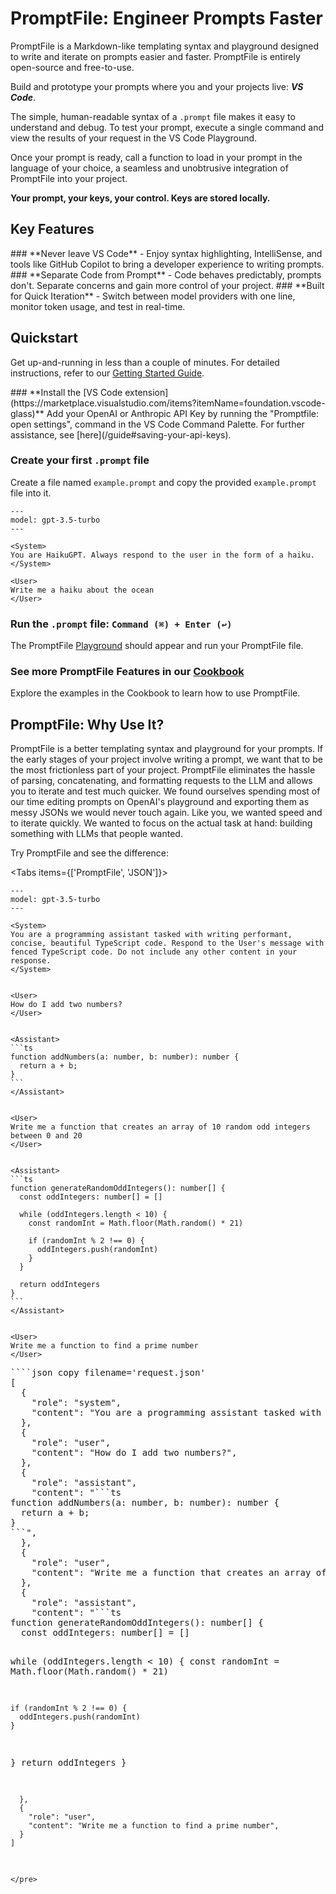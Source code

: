 
# PromptFile: Engineer Prompts Faster

PromptFile is a Markdown-like templating syntax and playground designed to write and iterate on prompts easier and faster. PromptFile is entirely open-source and free-to-use.

Build and prototype your prompts where you and your projects live: **_VS Code_**.


The simple, human-readable syntax of a `.prompt` file makes it easy to understand and debug. To test your prompt, execute a single command and view the results of your request in the VS Code Playground.

Once your prompt is ready, call a function to load in your prompt in the language of your choice, a seamless and unobtrusive integration of PromptFile into your project.

<Callout emoji="🔑"> **Your prompt, your keys, your control. Keys are stored locally.** </Callout>
## Key Features

<Steps>
### **Never leave VS Code**
   - Enjoy syntax highlighting, IntelliSense, and tools like GitHub Copilot to bring a developer experience to writing prompts.
### **Separate Code from Prompt**
   - Code behaves predictably, prompts don't. Separate concerns and gain more control of your project.
### **Built for Quick Iteration**
   - Switch between model providers with one line, monitor token usage, and test in real-time.
</Steps>

## Quickstart
Get up-and-running in less than a couple of minutes. For detailed instructions, refer to our [Getting Started Guide](/guide).

<Steps>
### **Install the [VS Code extension](https://marketplace.visualstudio.com/items?itemName=foundation.vscode-glass)**
Add your OpenAI or Anthropic API Key by running the "Promptfile: open settings", command in the VS Code Command Palette. For further assistance, see [here](/guide#saving-your-api-keys).

### **Create your first `.prompt` file**
Create a file named `example.prompt` and copy the provided `example.prompt` file into it.

```prompt copy filename="example.prompt"
---
model: gpt-3.5-turbo
---

<System>
You are HaikuGPT. Always respond to the user in the form of a haiku.
</System>

<User>
Write me a haiku about the ocean
</User>
```

### **Run the `.prompt` file: `Command (⌘) + Enter (↩)`**
The PromptFile [Playground](/playground) should appear and run your PromptFile file.

### **See more PromptFile Features in our [Cookbook](/examples)**
Explore the examples in the Cookbook to learn how to use PromptFile.
</Steps>


## PromptFile: Why Use It?

PromptFile is a better templating syntax and playground for your prompts. If the early stages of your project involve writing a prompt, we want that to be the most frictionless part of your project. PromptFile eliminates the hassle of parsing, concatenating, and formatting requests to the LLM and allows you to iterate and test much quicker. We found ourselves spending most of our time editing prompts on OpenAI's playground and exporting them as messy JSONs we would never touch again. Like you, we wanted speed and to iterate quickly. We wanted to focus on the actual task at hand: building something with LLMs that people wanted.

Try PromptFile and see the difference:

<Tabs items={['PromptFile', 'JSON']}>
  <Tab>
````prompt copy filename= 'request.prompt'
---
model: gpt-3.5-turbo
---

<System>
You are a programming assistant tasked with writing performant, concise, beautiful TypeScript code. Respond to the User's message with fenced TypeScript code. Do not include any other content in your response.
</System>


<User>
How do I add two numbers?
</User>


<Assistant>
```ts
function addNumbers(a: number, b: number): number {
  return a + b;
}
```
</Assistant>


<User>
Write me a function that creates an array of 10 random odd integers between 0 and 20
</User>


<Assistant>
```ts
function generateRandomOddIntegers(): number[] {
  const oddIntegers: number[] = []

  while (oddIntegers.length < 10) {
    const randomInt = Math.floor(Math.random() * 21)

    if (randomInt % 2 !== 0) {
      oddIntegers.push(randomInt)
    }
  }

  return oddIntegers
}
```
</Assistant>


<User>
Write me a function to find a prime number
</User>
````
  </Tab>
  <Tab>
  <pre style={{ whiteSpace: 'pre-wrap', wordWrap: 'break-word', overflowWrap: 'break-word', overflow: 'hidden'}}>
````json copy filename='request.json'
[
  {
    "role": "system",
    "content": "You are a programming assistant tasked with writing performant, concise, beautiful TypeScript code. Respond to the User's message with fenced TypeScript code. Do not include any other content in your response.",
  },
  {
    "role": "user",
    "content": "How do I add two numbers?",
  },
  {
    "role": "assistant",
    "content": "```ts
function addNumbers(a: number, b: number): number {
  return a + b;
}
```",
  },
  {
    "role": "user",
    "content": "Write me a function that creates an array of 10 random odd integers between 0 and 20",
  },
  {
    "role": "assistant",
    "content": "```ts
function generateRandomOddIntegers(): number[] {
  const oddIntegers: number[] = []

  while (oddIntegers.length < 10) {
    const randomInt = Math.floor(Math.random() * 21)

    if (randomInt % 2 !== 0) {
      oddIntegers.push(randomInt)
    }
  }
  return oddIntegers
}
```",
  },
  {
    "role": "user",
    "content": "Write me a function to find a prime number",
  }
]
````
    </pre>
  </Tab>
</Tabs>

